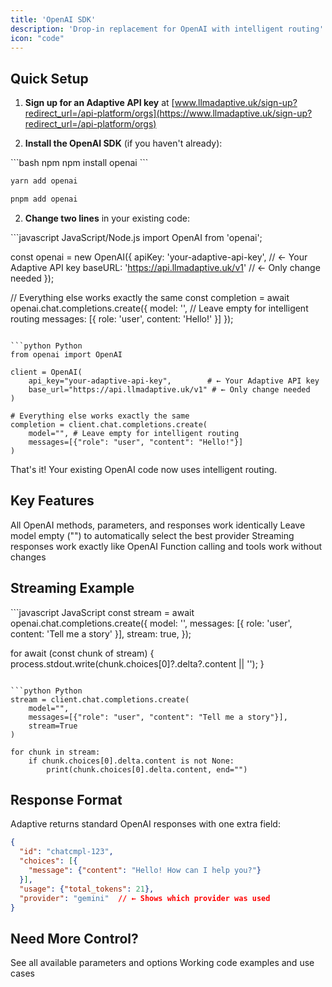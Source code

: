 ```yaml
---
title: 'OpenAI SDK'
description: 'Drop-in replacement for OpenAI with intelligent routing'
icon: "code"
---
```


## Quick Setup

1. **Sign up for an Adaptive API key** at [www.llmadaptive.uk/sign-up?redirect_url=/api-platform/orgs](https://www.llmadaptive.uk/sign-up?redirect_url=/api-platform/orgs)

2. **Install the OpenAI SDK** (if you haven't already):

<CodeGroup>
```bash npm
npm install openai
```

```bash yarn  
yarn add openai
```

```bash pnpm
pnpm add openai
```
</CodeGroup>

2. **Change two lines** in your existing code:

<CodeGroup>
```javascript JavaScript/Node.js
import OpenAI from 'openai';

const openai = new OpenAI({
  apiKey: 'your-adaptive-api-key',        // ← Your Adaptive API key
  baseURL: 'https://api.llmadaptive.uk/v1' // ← Only change needed
});

// Everything else works exactly the same
const completion = await openai.chat.completions.create({
  model: '', // Leave empty for intelligent routing
  messages: [{ role: 'user', content: 'Hello!' }]
});
```

```python Python
from openai import OpenAI

client = OpenAI(
    api_key="your-adaptive-api-key",        # ← Your Adaptive API key  
    base_url="https://api.llmadaptive.uk/v1" # ← Only change needed
)

# Everything else works exactly the same
completion = client.chat.completions.create(
    model="", # Leave empty for intelligent routing
    messages=[{"role": "user", "content": "Hello!"}]
)
```
</CodeGroup>

That's it! Your existing OpenAI code now uses intelligent routing.

## Key Features

<CardGroup cols={2}>
  <Card title="Same API" icon="check">
    All OpenAI methods, parameters, and responses work identically
  </Card>
  <Card title="Intelligent Routing" icon="brain">
    Leave model empty ("") to automatically select the best provider
  </Card>
  <Card title="Streaming" icon="zap">
    Streaming responses work exactly like OpenAI
  </Card>
  <Card title="Function Calling" icon="function">
    Function calling and tools work without changes
  </Card>
</CardGroup>

## Streaming Example

<CodeGroup>
```javascript JavaScript
const stream = await openai.chat.completions.create({
  model: '',
  messages: [{ role: 'user', content: 'Tell me a story' }],
  stream: true,
});

for await (const chunk of stream) {
  process.stdout.write(chunk.choices[0]?.delta?.content || '');
}
```

```python Python
stream = client.chat.completions.create(
    model="",
    messages=[{"role": "user", "content": "Tell me a story"}],
    stream=True
)

for chunk in stream:
    if chunk.choices[0].delta.content is not None:
        print(chunk.choices[0].delta.content, end="")
```
</CodeGroup>

## Response Format

Adaptive returns standard OpenAI responses with one extra field:

```json
{
  "id": "chatcmpl-123",
  "choices": [{
    "message": {"content": "Hello! How can I help you?"}
  }],
  "usage": {"total_tokens": 21},
  "provider": "gemini"  // ← Shows which provider was used
}
```

## Need More Control?

<CardGroup cols={2}>
  <Card title="API Reference" href="/api-reference/chat-completions" icon="book">
    See all available parameters and options
  </Card>
  <Card title="Examples" href="/examples/basic-chat" icon="code">
    Working code examples and use cases
  </Card>
</CardGroup>